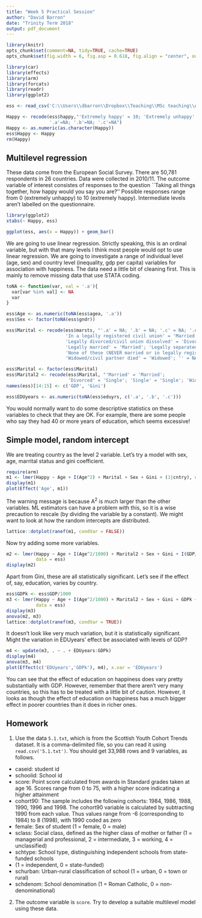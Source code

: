 ```yaml
---
title: "Week 5 Practical Session"
author: "David Barron"
date: "Trinity Term 2018"
output: pdf_document
---
```



```r
library(knitr)
opts_chunk$set(comment=NA, tidy=TRUE, cache=TRUE)
opts_chunk$set(fig.width = 6, fig.asp = 0.618, fig.align = "center", out.width = "80%")

library(car)
library(effects)
library(arm)
library(forcats)
library(readr)
library(ggplot2)
```

```r
ess <- read_csv('C:\\Users\\dbarron\\Dropbox\\Teaching\\MSc teaching\\Advanced Quant\\data\\ESS/ess.csv')

Happy <- recode(ess$happy,"'Extremely happy' = 10; 'Extremely unhappy' = 0;
                '.a'=NA; '.b'=NA; '.c'=NA")
Happy <- as.numeric(as.character(Happy))
ess$Happy <- Happy
rm(Happy)
```

## Multilevel regression
These data come from the European Social Survey. There are 50,781 respondents in 26 countries.  Data were collected in 2010/11.  The outcome variable of interest consistes of responses to the question ``Taking all things together, how happy would you say you are?''  Possible responses range from 0 (extremely unhappy) to 10 (extremely happy).  Intermediate levels aren't labelled on the questionnaire.  

```r
library(ggplot2)
xtabs(~ Happy, ess)

ggplot(ess, aes(x = Happy)) + geom_bar()
```

We are going to use linear regression. Strictly speaking, this is an ordinal variable, but with that many levels I think most people would opt to use linear regression.  We are going to investigate a range of individual level (age, sex) and country level (inequality, gdp per capita) variables for association with happiness.  The data need a little bit of cleaning first.  This is mainly to remove missing data that use STATA coding. 

```r
toNA <- function(var, val = '.a'){
  var[var %in% val] <- NA
  var
}

ess$Age <- as.numeric(toNA(ess$agea, '.a'))
ess$Sex <- factor(toNA(ess$gndr))

ess$Marital <- recode(ess$marsts, "'.a' = NA; '.b' = NA; '.c' = NA; '.d' = NA;
                      'In a legally registered civil union' = 'Married'; 
                      'Legally divorced/civil union dissolved' = 'Divorced'; 
                      'Legally married' = 'Married'; 'Legally separated' = 'Divorced'; 
                      'None of these (NEVER married or in legally registered civil' = 'Single';
                      'Widowed/civil partner died' = 'Widowed'; '' = NA")

ess$Marital <- factor(ess$Marital)
ess$Marital2 <- recode(ess$Marital, "'Married' = 'Married';
                       'Divorced' = 'Single'; 'Single' = 'Single'; 'Widowed' = 'Single'")
names(ess)[14:15] <- c('GDP', 'Gini')

ess$EDUyears <- as.numeric(toNA(ess$eduyrs, c('.a', '.b', '.c')))
```

You would normally want to do some descriptive statistics on these variables to check that they are OK. For example, there are some people who say they had 40 or more years of education, which seems excessive!

## Simple model, random intercept
We are treating country as the level 2 variable.  Let's try a model with sex, age, marrital status and gini coefficient.

```r
require(arm)
m1 <- lmer(Happy ~ Age + I(Age^2) + Marital + Sex + Gini + (1|cntry), data = ess)
display(m1)
plot(Effect('Age', m1))
```

The warning message is because A^2^ is much larger than the other variables.  ML estimators can have a problem with this, so it is a wise precaution to rescale (by dividing the variable by a constant).  We might want to look at how the random intercepts are distributed.

```r
lattice::dotplot(ranef(m1, condVar = FALSE))
```

Now try adding some more variables.
```r
m2 <- lmer(Happy ~ Age + I(Age^2/1000) + Marital2 + Sex + Gini + I(GDP/1000) + EDUyears + (1|cntry), 
           data = ess)
display(m2)
```

Apart from Gini, these are all statistically significant.  Let's see if the effect of, say, education, varies by country.

```r
ess$GDPk <- ess$GDP/1000
m3 <- lmer(Happy ~ Age + I(Age^2/1000) + Marital2 + Sex + Gini + GDPk + EDUyears + (1 + EDUyears|cntry), 
           data = ess)
display(m3)
anova(m2, m3)
lattice::dotplot(ranef(m3, condVar = TRUE))
```

It doesn't look like very much variation, but it is statistically significant.  Might the variation in EDUyears' effect be associated with levels of GDP?

```r
m4 <- update(m3, . ~ . + EDUyears:GDPk)
display(m4)
anova(m3, m4)
plot(Effect(c('EDUyears','GDPk'), m4), x.var = 'EDUyears')
```

You can see that the effect of education on happiness does vary pretty substantially with GDP.  However, remember that there aren't very many countries, so this has to be treated with a little bit of caution.  However, it looks as though the effect of education on happiness has a much bigger effect in poorer countries than it does in richer ones.

## Homework
1. Use the data `5.1.txt`, which is from the Scottish Youth Cohort Trends dataset.  It is a comma-delimited file, so you can read it using `read.csv('5.1.txt')`.  You should get 33,988 rows and 9 variables, as follows.

* caseid: student id
* schoolid: School id
* score: Point score calculated from awards in Standard grades taken at age 16. Scores range from 0 to 75, with a higher score indicating a higher attainment
* cohort90: The sample includes the following cohorts: 1984, 1986, 1988, 1990, 1996 and 1998. The cohort90 variable is calculated by subtracting 1990 from each value. Thus values range from -6 (corresponding to 1984) to 8 (1998), with 1990 coded as zero 
* female:  Sex of student (1 = female, 0 = male) 
* sclass: Social class, defined as the higher class of mother or father (1 = managerial and professional, 2 = intermediate, 3 = working, 4 = unclassified) 
* schtype: School type, distinguishing independent schools from state-funded schools 
*   (1 = independent, 0 = state-funded) 
* schurban: Urban-rural classification of school (1 = urban, 0 = town or rural) 
* schdenom: School denomination (1 = Roman Catholic, 0 = non-denominational)

2. The outcome variable is `score`. Try to develop a suitable multilevel model using these data.

